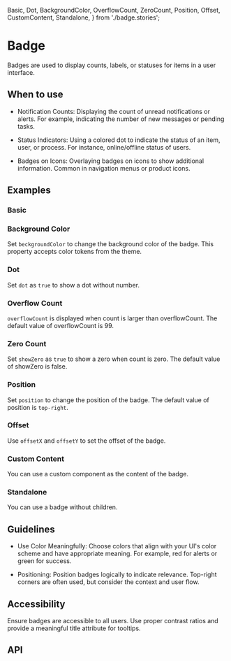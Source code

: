   Basic,
  Dot,
  BackgroundColor,
  OverflowCount,
  ZeroCount,
  Position,
  Offset,
  CustomContent,
  Standalone,
} from './badge.stories';

<Meta of={Badge} />

# Badge

Badges are used to display counts, labels, or statuses for items in a user interface.

## When to use

- Notification Counts: Displaying the count of unread notifications or alerts. For example, indicating the number of new
  messages or pending tasks.

- Status Indicators: Using a colored dot to indicate the status of an item, user, or process. For instance,
  online/offline status of users.

- Badges on Icons: Overlaying badges on icons to show additional information. Common in navigation menus or product
  icons.

## Examples

### Basic

<Canvas of={Basic} />

### Background Color

Set `beckgroundColor` to change the background color of the badge. This property accepts color tokens from the theme.

<Canvas of={BackgroundColor} />

### Dot

Set `dot` as `true` to show a dot without number.

<Canvas of={Dot} />

### Overflow Count

`overflowCount` is displayed when count is larger than overflowCount. The default value of overflowCount is 99.

<Canvas of={OverflowCount} />

### Zero Count

Set `showZero` as `true` to show a zero when count is zero. The default value of showZero is false.

<Canvas of={ZeroCount} />

### Position

Set `position` to change the position of the badge. The default value of position is `top-right`.

<Canvas of={Position} />

### Offset

Use `offsetX` and `offsetY` to set the offset of the badge.

<Canvas of={Offset} />

### Custom Content

You can use a custom component as the content of the badge.

<Canvas of={CustomContent} />

### Standalone

You can use a badge without children.

<Canvas of={Standalone} />

## Guidelines

- Use Color Meaningfully: Choose colors that align with your UI's color scheme and have appropriate meaning.
  For example, red for alerts or green for success.

- Positioning: Position badges logically to indicate relevance. Top-right corners are often used, but consider the
  context and user flow.

## Accessibility

Ensure badges are accessible to all users. Use proper contrast ratios and provide a meaningful title attribute
for tooltips.

## API

<ArgTypes of={Badge} />
